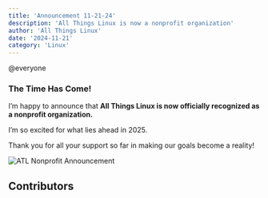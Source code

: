 ```yaml
---
title: 'Announcement 11-21-24'
description: 'All Things Linux is now a nonprofit organization'
author: 'All Things Linux'
date: '2024-11-21'
category: 'Linux'
---
```


@everyone

### **The Time Has Come!**

I’m happy to announce that **All Things Linux is now officially recognized as a nonprofit organization.**

I’m so excited for what lies ahead in 2025.

Thank you for all your support so far in making our goals become a reality!

![ATL Nonprofit Announcement](https://i.imgur.com/NwWhdit.jpeg)

## Contributors
